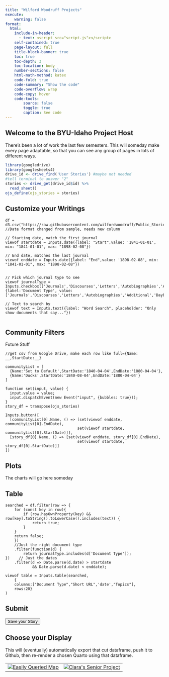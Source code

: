 ```yaml
---
title: "Wilford Woodruff Projects"
execute:
    warning: false
format:
  html:
    include-in-header:
      - text: <script src="script.js"></script>
    self-contained: true
    page-layout: full
    title-block-banner: true
    toc: true
    toc-depth: 3
    toc-location: body
    number-sections: false
    html-math-method: katex
    code-fold: true
    code-summary: "Show the code"
    code-overflow: wrap
    code-copy: hover
    code-tools:
        source: false
        toggle: true
        caption: See code
---    
```


## Welcome to the BYU-Idaho Project Host 

There's been a lot of work the last few semesters. This will someday make every page adaptable, so that you can see any group of pages in lots of different ways.

```r
library(googledrive)
library(googlesheets4)
drive_id <- drive_find('User Stories') #maybe not needed
#tell terminal to answer "2"
stories <- drive_get(drive_id$id) %>%
  read_sheet()
ojs_define(ojs_stories = stories)
```


## Customize your Writings
```ojs

df = d3.csv("https://raw.githubusercontent.com/wilfordwoodruff/Public_Stories/main/data/derived/derived_data.csv")
//Date format changed from sample, needs new column

// Starting date, match the first journal
viewof startdate = Inputs.date({label: "Start",value: '1841-01-01', min: "1841-01-01", max: "1898-02-08"})

// End date, matches the last journal
viewof enddate = Inputs.date({label: "End",value: '1898-02-08', min: "1841-01-01", max: "1898-02-08"})


// Pick which journal type to see
viewof journalType = Inputs.checkbox(['Journals','Discourses','Letters','Autobiographies','Additional','Daybooks'],{label:'Document Type', value: ['Journals','Discourses','Letters','Autobiographies','Additional','Daybooks']})

// Text to search by
viewof text = Inputs.text({label: "Word Search", placeholder: "Only show documents that say..."})


```

<!-- Filters each row for...
1) Word Search- if any column contains that phrase
2) Document Type- if that column contains any of the checks
3) Dates- if it is between the Start and End days
We will add a drop-down list of Topics when it comes
-->

## Community Filters

Future Stuff
```ojs
//get csv from Google Drive, make each row like full={Name: __,StartDate:__}

communityList = [
  {Name:'Set to Default',StartDate:'1840-04-04',EndDate:'1880-04-04'},
  {Name:'Ducks',StartDate:'1840-08-04',EndDate:'1880-04-04'}
]

```

```ojs
function set(input, value) {
  input.value = value;
  input.dispatchEvent(new Event("input", {bubbles: true}));
}
story_df = transpose(ojs_stories)

Inputs.button([
  [communityList[0].Name, () => [set(viewof enddate, communityList[0].EndDate),
                                set(viewof startdate, communityList[0].StartDate)]],
  [story_df[0].Name, () => [set(viewof enddate, story_df[0].EndDate),
                                set(viewof startdate, story_df[0].StartDate)]]
])
```

::: {.panel-tabset}

## Plots

The charts will go here someday

## Table
```ojs

searched = df.filter(row => {
    for (const key in row){
        if (row.hasOwnProperty(key) && row[key].toString().toLowerCase().includes(text)) {
            return true;
        }
    }
    return false;
    })
    //Just the right document type
    .filter(function(d) {
        return journalType.includes(d['Document Type']);
})    // Just the dates
    .filter(d => Date.parse(d.date) > startdate 
            && Date.parse(d.date) < enddate);

viewof table = Inputs.table(searched, 
    {
    columns:["Document Type","Short URL",'date',"Topics"],
    rows:20}
)
```
:::
<!--
groups = d3.group(df, d => d['Journal Type'])
const columnValue = row.columnName;
viewof topics = Inputs.select([null].concat(groups),{label: "Topical Search", multiple: true})

import {createCSV} from "@resmartizh/export-functions"

viewof submitButton = Inputs.button("Submit Filters")
makeCSV = {
    submitButton;
    createCSV(searched)
}

-->

## Submit

<button id="myButton">Save your Story</button>


## Choose your Display
This will (eventually) automatically export that cut dataframe, push it to Github, then re-render a chosen Quarto using that dataframe. 

<table>
  <tr>
    <td><a href="../code/Stories/Map Locations by Query.html">
        <img src="../code/icons/scalable map2.png" alt="Easily Queried Map" title='Easily Queried Map'>
        </a>
    </td>
    <td><a href="https://clarabrobergseniorproject.netlify.app/posts/final_project/">
        <img src="../code/icons/claras2.png" alt="Clara's Senior Project" title="Clara's Senior Project">
        </a>
    </td>
  </tr>
</table>
